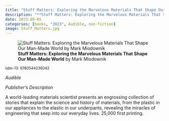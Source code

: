 ```yaml
---
title: "Stuff Matters: Exploring the Marvelous Materials That Shape Our Man-Made World"
description: "**Stuff Matters: Exploring the Marvelous Materials That Shape Our Man-Made World** by Mark Miodownik"
date: 2023-09-05
categories: [books, "2023", Audible, non-fiction]
image: Stuff_Matters.jpg
---
```

![**Stuff Matters: Exploring the Marvelous Materials That Shape Our Man-Made World** by Mark Miodownik](Stuff_Matters.jpg){fig-align="left"}

<sup>isbn-13: 9780544236042</sup>

*Audible*

*Publisher's Description*

A world-leading materials scientist presents an engrossing collection of
stories that explain the science and history of materials, from the plastic
in our appliances to the elastic in our underpants, revealing the miracles
of engineering that seep into our everyday lives. 25,000 first printing.